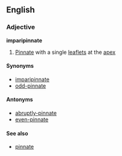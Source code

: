 ==English==

===Adjective===
'''imparipinnate'''
#[[Pinnate]] with a single [[leaflet]]s at the [[apex]]

====Synonyms====
*[[imparipinnate]]
*[[odd-pinnate]]

====Antonyms====
*[[abruptly-pinnate]]
*[[even-pinnate]]

====See also====
*[[pinnate]]